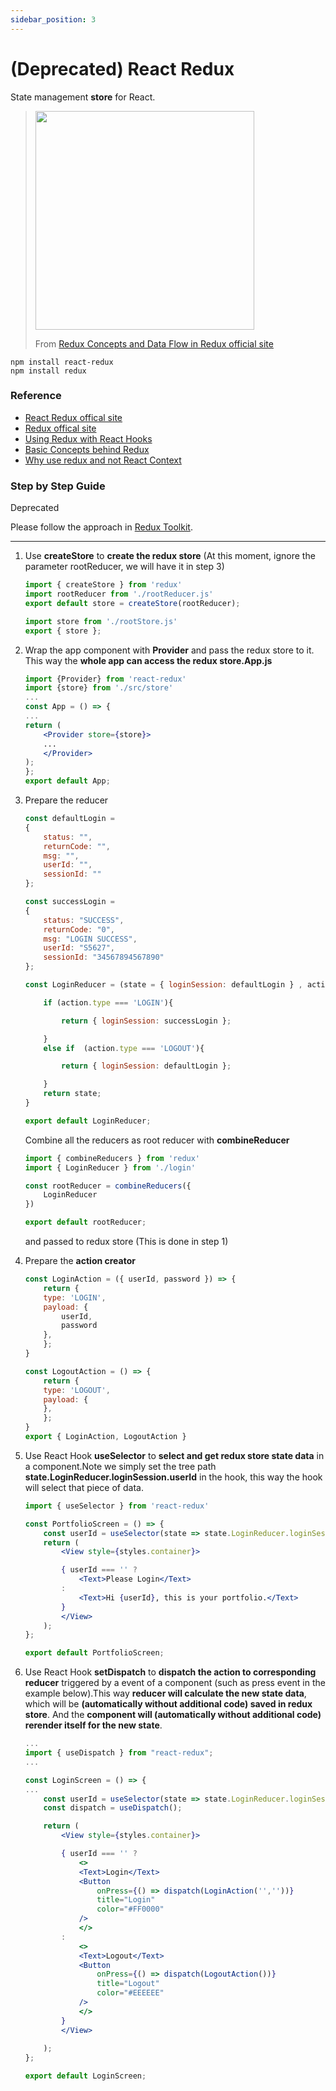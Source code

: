 ```yaml
---
sidebar_position: 3
---
```



# (Deprecated) React Redux

State management **store** for React.

> <img src="https://redux.js.org/assets/images/ReduxDataFlowDiagram-49fa8c3968371d9ef6f2a1486bd40a26.gif" width="350"/>
>
> From [Redux Concepts and Data Flow in Redux official site](https://redux.js.org/tutorials/fundamentals/part-2-concepts-data-flow)

```console
npm install react-redux
npm install redux
```

### Reference

- [React Redux offical site](https://react-redux.js.org/)
- [Redux offical site](https://redux.js.org/)
- [Using Redux with React Hooks](https://thoughtbot.com/blog/using-redux-with-react-hooks)
- [Basic Concepts behind Redux](https://redux.js.org/tutorials/essentials/part-1-overview-concepts)
- [Why use redux and not React Context ](https://stackoverflow.com/questions/49568073/react-context-vs-react-redux-when-should-i-use-each-one)

### Step by Step Guide 
     
<Highlight color="#dd0000">Deprecated</Highlight> 

Please follow the approach in [Redux Toolkit](https://redux-toolkit.js.org/usage/usage-guide).

---

1. Use **createStore** to **create the redux store** (At this moment, ignore the parameter rootReducer, we will have it in step 3)
  
    ```jsx title="src/store/rootStore.js"
    import { createStore } from 'redux'
    import rootReducer from './rootReducer.js'
    export default store = createStore(rootReducer);
    ```
      
    ```jsx title="src/store/index.js"
    import store from './rootStore.js'
    export { store };
    ```

2. Wrap the app component with **Provider** and pass the redux store to it. This way the **whole app can access the redux store.App.js**

    ```jsx
    import {Provider} from 'react-redux'
    import {store} from './src/store'
    ...
    const App = () => {
    ...
    return (
        <Provider store={store}>
        ...
        </Provider>
    );
    };
    export default App;
    ```

3. Prepare the reducer

    ```jsx title="src/store/login/LoginReducer.js"
    const defaultLogin = 
    {
        status: "",
        returnCode: "",
        msg: "",
        userId: "",
        sessionId: ""
    };

    const successLogin = 
    {
        status: "SUCCESS",
        returnCode: "0",
        msg: "LOGIN SUCCESS",
        userId: "S5627",
        sessionId: "34567894567890"
    };

    const LoginReducer = (state = { loginSession: defaultLogin } , action) => {

        if (action.type === 'LOGIN'){

            return { loginSession: successLogin };

        }
        else if  (action.type === 'LOGOUT'){

            return { loginSession: defaultLogin };

        }
        return state;
    }

    export default LoginReducer;
    ```

    Combine all the reducers as root reducer with **combineReducer**

    ```jsx title="src/store/login/LoginReducer.js"
    import { combineReducers } from 'redux'
    import { LoginReducer } from './login'

    const rootReducer = combineReducers({  
        LoginReducer
    })

    export default rootReducer;
    ```

    and passed to redux store (This is done in step 1)

4. Prepare the **action creator**

    ```jsx title="src/store/login/LoginAction.js"
    const LoginAction = ({ userId, password }) => { 
        return {
        type: 'LOGIN',
        payload: {                        
            userId,
            password
        },
        };
    }

    const LogoutAction = () => { 
        return {
        type: 'LOGOUT',
        payload: {                        
        },
        };
    }
    export { LoginAction, LogoutAction }
    ```

5. Use React Hook **useSelector** to **select and get redux store state data** in a component.Note we simply set the tree path **state.LoginReducer.loginSession.userId** in the hook, this way the hook will select that piece of data.

    ```jsx title="src/store/login/LoginAction.js"
    import { useSelector } from 'react-redux'

    const PortfolioScreen = () => {
        const userId = useSelector(state => state.LoginReducer.loginSession.userId);
        return (
            <View style={styles.container}>

            { userId === '' ? 
                <Text>Please Login</Text>
            : 
                <Text>Hi {userId}, this is your portfolio.</Text>
            }
            </View>
        );
    };

    export default PortfolioScreen;
    ```

6. Use React Hook **setDispatch** to **dispatch the action to corresponding reducer** triggered by a event of a component (such as press event in the example below).This way **reducer will calculate the new state data**, which will be **(automatically without additional code) saved in redux store**. And the **component will (automatically without additional code) rerender itself for the new state**.

    ```jsx title="src/store/login/LoginScreen.js"
    ...
    import { useDispatch } from "react-redux";
    ...

    const LoginScreen = () => {
    ...
        const userId = useSelector(state => state.LoginReducer.loginSession.userId);
        const dispatch = useDispatch();

        return (
            <View style={styles.container}>

            { userId === '' ? 
                <>
                <Text>Login</Text>
                <Button
                    onPress={() => dispatch(LoginAction('',''))}
                    title="Login"
                    color="#FF0000"
                />
                </>
            : 
                <>
                <Text>Logout</Text>
                <Button
                    onPress={() => dispatch(LogoutAction())}
                    title="Logout"
                    color="#EEEEEE"
                />
                </>
            }
            </View>
            
        );
    };

    export default LoginScreen;
    ```

